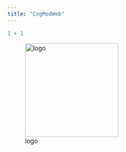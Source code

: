 ```yaml
---
title: "CogModWeb"
---
```


```r
1 + 1
```

![logo](images/Screenshot 2024-01-15 at 16.47.52.png){fig-align="center" width="211"}
